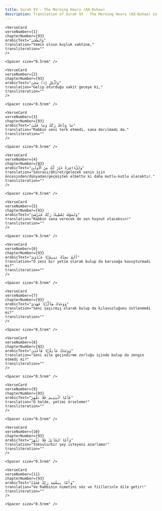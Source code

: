 ```yaml
---
title: Surah 93 - The Morning Hours (Ad-Duhaa)  
description: Translation of Surah 93 - The Morning Hours (Ad-Duhaa) in Turkish
---
```







    <VerseCard 
    verseNumber={1}
    chapterNumber={93}
    arabicText="وَٱلضُّحَىٰ"
    translation="Yemin olsun kuşluk vaktine,"
    transliteration=""
    />

    <Spacer size="0.5rem" />
                
    <VerseCard 
    verseNumber={2}
    chapterNumber={93}
    arabicText="وَٱلَّيْلِ إِذَا سَجَىٰ"
    translation="Gelip oturduğu vakit geceye ki,"
    transliteration=""
    />

    <Spacer size="0.5rem" />
                
    <VerseCard 
    verseNumber={3}
    chapterNumber={93}
    arabicText="مَا وَدَّعَكَ رَبُّكَ وَمَا قَلَىٰ"
    translation="Rabbin seni terk etmedi, sana darılmadı da."
    transliteration=""
    />

    <Spacer size="0.5rem" />
                
    <VerseCard 
    verseNumber={4}
    chapterNumber={93}
    arabicText="وَلَلْءَاخِرَةُ خَيْرٌۭ لَّكَ مِنَ ٱلْأُولَىٰ"
    translation="Sonrası/âhiret/gelecek senin için öncesinden/dünyadan/geçmişten elbette ki daha mutlu-kutlu olacaktır."
    transliteration=""
    />

    <Spacer size="0.5rem" />
                
    <VerseCard 
    verseNumber={5}
    chapterNumber={93}
    arabicText="وَلَسَوْفَ يُعْطِيكَ رَبُّكَ فَتَرْضَىٰٓ"
    translation="Rabbin sana verecek de sen hoşnut olacaksın!"
    transliteration=""
    />

    <Spacer size="0.5rem" />
                
    <VerseCard 
    verseNumber={6}
    chapterNumber={93}
    arabicText="أَلَمْ يَجِدْكَ يَتِيمًۭا فَـَٔاوَىٰ"
    translation="O seni bir yetim olarak bulup da barınağa kavuşturmadı mı?"
    transliteration=""
    />

    <Spacer size="0.5rem" />
                
    <VerseCard 
    verseNumber={7}
    chapterNumber={93}
    arabicText="وَوَجَدَكَ ضَآلًّۭا فَهَدَىٰ"
    translation="Seni şaşırmış olarak bulup da kılavuzluğunu üstlenmedi mi?"
    transliteration=""
    />

    <Spacer size="0.5rem" />
                
    <VerseCard 
    verseNumber={8}
    chapterNumber={93}
    arabicText="وَوَجَدَكَ عَآئِلًۭا فَأَغْنَىٰ"
    translation="Seni aile geçindirme zorluğu içinde bulup da zengin etmedi mi?"
    transliteration=""
    />

    <Spacer size="0.5rem" />
                
    <VerseCard 
    verseNumber={9}
    chapterNumber={93}
    arabicText="فَأَمَّا ٱلْيَتِيمَ فَلَا تَقْهَرْ"
    translation="O halde, yetimi örseleme!"
    transliteration=""
    />

    <Spacer size="0.5rem" />
                
    <VerseCard 
    verseNumber={10}
    chapterNumber={93}
    arabicText="وَأَمَّا ٱلسَّآئِلَ فَلَا تَنْهَرْ"
    translation="Yoksulu/bir şey isteyeni azarlama!"
    transliteration=""
    />

    <Spacer size="0.5rem" />
                
    <VerseCard 
    verseNumber={11}
    chapterNumber={93}
    arabicText="وَأَمَّا بِنِعْمَةِ رَبِّكَ فَحَدِّثْ"
    translation="Ve Rabbinin nimetini söz ve fiillerinle dile getir!"
    transliteration=""
    />

    <Spacer size="0.5rem" />
                